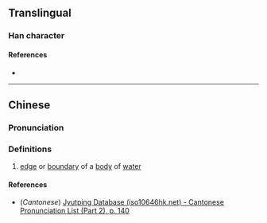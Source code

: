 {{character info/new}}
==Translingual==

===Han character===
{{Han char|rn=85|rad=水|as=08|sn=11|four=37117|canj=EHXU|ids=⿰氵兒}}

====References====
* {{Han ref|kx=0630.220|dkj=17664|dj=1033.020|hdz=31652.020|uh=6DE3|ud=28131|bh=D646|bd=54854}}

----

==Chinese==
{{zh-forms}}

===Pronunciation===
{{zh-pron
|m=ní
|c=ngai4
|mc=
|oc=
|ma=
|cat=n
}}

===Definitions===
{{zh-hanzi}}

# [[edge]] or [[boundary]] of a [[body]] of [[water]]

====References====
* (''Cantonese'') [http://www.iso10646hk.net/jp/document/download.jsp Jyutping Database (iso10646hk.net) - Cantonese Pronunciation List (Part 2), p. 140]